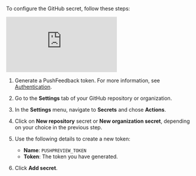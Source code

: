 To configure the GitHub secret, follow these steps:

<div style={{ position: 'relative', paddingBottom: '45.833333333333336%', height: 0 }}>
  <iframe 
    src="https://www.loom.com/embed/0ea45915171245c881be5e8248fa7781?sid=c4c49ec5-af5e-4faf-84eb-8754a8d1cd3a" 
    frameBorder="0" 
    allowFullScreen 
    style={{ position: 'absolute', top: 0, left: 0, width: '100%', height: '100%' }}
  ></iframe>
</div>

1. Generate a PushFeedback token. For more information, see [Authentication](/configuration/authentication).

1. Go to the **Settings** tab of your GitHub repository or organization.

1. In the **Settings** menu, navigate to **Secrets** and chose **Actions**.

1. Click on **New repository** secret or **New organization secret**, depending on your choice in the previous step.

1. Use the following details to create a new token:

    * **Name**: `PUSHPREVIEW_TOKEN`
    * **Token**: The token you have generated.

1. Click **Add secret**.
